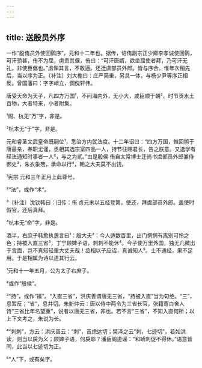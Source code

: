 ```yaml
---
---
---
```

title: 送殷员外序
---







一作“殷侑员外使回鹘序”，元和十二年也。据传，诏侑副宗正少卿李孝诚使回鹘，可汗骄甚，侑不为屈，虏责其倨，侑曰：“可汗唐婿，欲坐屈使者拜，乃可汗无礼，非使臣倨也。”虏惮其言，不敢逼。还迁虞部员外郎。皆与序合。惟年次稍先后，当以序为正。〔补注〕刘大櫆曰：庄严简重，另具一体，与杨少尹等序正相反。曾国藩曰：字字峭立，倜傥轩伟。

唐受天命为天子，凡四方万国¹，不问海内外，无小大，咸臣顺于朝²。时节贡水土百物，大者特来，小者附集。

¹阁、杭无“万”字，非是。

²杭本无“于”字，非是。

元和睿圣文武皇帝既嗣位¹，悉治方内就法度。十二年诏曰：“四方万国，惟回鹘于唐最亲，奉职尤谨，丞相其选宗室四品一人，持节往赐君长，告之朕意。又选学有经法通知时事者一人²，与之为贰。”由是殷侯 侑自太常博士迁尚书虞部员外郎兼侍御史³，朱衣象笏，承命以行⁴，朝之大夫莫不出饯。

¹宪宗 元和三年正月上此尊号。

²“法”，或作“术”。

³〔补注〕沈钦韩曰：旧传：侑 贞元末以五经登第，使还，拜虞部员外郎。盖使时假官，还后真拜。

⁴杭本无“命”字，非是。

酒半，右庶子韩愈执盏言曰¹：殷大夫²：今人适数百里，出门惘惘有离别可怜之色；持被入直三省³，丁宁顾婢子语，刺刺不能休⁴。今子使万里外国，独无几微出于言面，岂不真知轻重大丈夫哉！丞相以子应诏，真诚知人⁵。士不通经，果不足用。于是相属为诗以道其行云。

¹元和十一年五月，公为太子右庶子。

²或作“殷侯”。

³“持”，或作“襆”。“入直三省”，洪庆善谓唐无三省，“持被入直”当为句绝。“三”，息暂反；“省”，息井切。朱新仲云：唐以侍中两令为三省长官，张籍寄白舍人诗“三省比年名望重”，说者以唐无三省，非也。若不言“三省”，不知入直何所；以上下文考之，朱说为长。

⁴“刺刺”，方云：洪庆善云：“刺”，音虑达切；樊泽之云“刺，七迹切”，若如洪读，则当以戾为义；顾婢子语，何戾耶？潘岳阁道谣：“和峤刺促不得休。”语意皆同，此当以七迹切为正。

⁵“人”下，或有矣字。